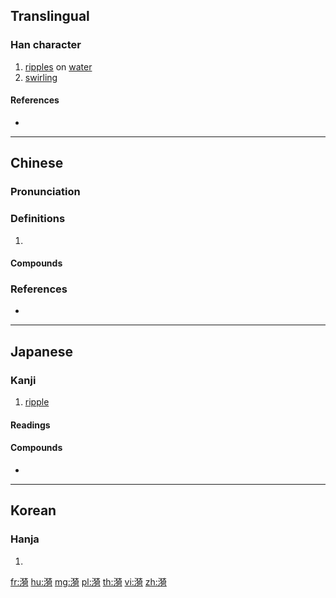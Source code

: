 ==Translingual==

===Han character===
{{Han char|rn=85|rad=水|as=11|sn=14|four=34121|canj=EKHR|ids=⿰氵猗}}

# [[ripple]]s on [[water]]
# [[swirling]]

====References====
* {{Han ref|kx=0646.300|dkj=18164|dj=1056.090|hdz=31727.020|uh=6F2A|ud=28458|bh=BAAC|bd=47788}}

----

==Chinese==
{{zh-forms}}

===Pronunciation===
{{zh-pron
|m=yī
|c=ji1,ji2
|mc=y
|oc=y
|cat=
}}

===Definitions===
{{zh-hanzi}}

# {{rfdef|zh}}

====Compounds====
{{zh-der|淪漪|漣漪|漪漣}}

===References===
* {{R:yue:Hanzi}}

----

==Japanese==

===Kanji===
{{ja-kanji|rs=水11}}

# [[ripple]]

====Readings====
{{ja-readings|goon=[[い]] (i)|kanon=[[い]] (i)|kun=[[なみ]] (nami)}}

====Compounds====
* {{ja-r|漣漪|れんい|[[ripple]]}}

----

==Korean==

===Hanja===
{{ko-hanja|hangeul=의|eumhun=|rv=ui|mr=ŭi|y=uy}}

# {{defn|lang=ko|sort=水11}}

[[fr:漪]]
[[hu:漪]]
[[mg:漪]]
[[pl:漪]]
[[th:漪]]
[[vi:漪]]
[[zh:漪]]
